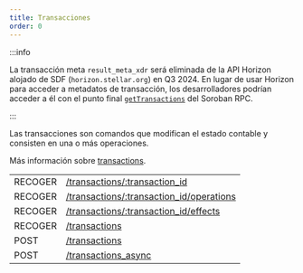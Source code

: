```yaml
---
title: Transacciones
order: 0
---
```


:::info

La transacción meta `result_meta_xdr` será eliminada de la API Horizon alojado de SDF (`horizon.stellar.org`) en Q3 2024. En lugar de usar Horizon para acceder a metadatos de transacción, los desarrolladores podrían acceder a él con el punto final [`getTransactions`](../../../rpc/api-reference/methods/getTransactions.mdx) del Soroban RPC.

:::


Las transacciones son comandos que modifican el estado contable y consisten en una o más operaciones.

Más información sobre [transactions](../../../../../learn/glossary.mdx#transaction).

<EndpointsTable title="Endpoints">

|         |                                                                                              |
| ------- | -------------------------------------------------------------------------------------------- |
| RECOGER | [/transactions/:transaction_id](../../retrieve-a-transaction.api.mdx)                        |
| RECOGER | [/transactions/:transaction_id/operations](../../retrieve-a-transactions-operations.api.mdx) |
| RECOGER | [/transactions/:transaction_id/effects](../../retrieve-a-transactions-effects.api.mdx)       |
| RECOGER | [/transactions](../../list-all-transactions.api.mdx)                                         |
| POST    | [/transactions](../../submit-a-transaction.api.mdx)                                          |
| POST    | [/transactions_async](../../submit-async-transaction.api.mdx)                                |

</EndpointsTable>
